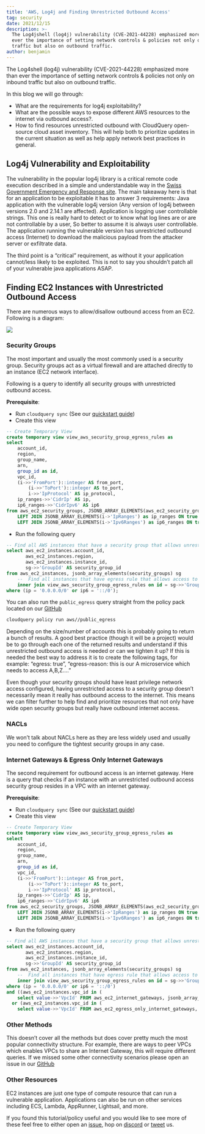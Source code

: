 ```yaml
---
title: 'AWS, Log4j and Finding Unrestricted Outbound Access'
tag: security
date: 2021/12/15
description: >-
  The Log4jshell (log4j) vulnerability (CVE-2021-44228) emphasized more than
  ever the importance of setting network controls & policies not only on inbound
  traffic but also on outbound traffic.
author: benjamin
---
```



<BlogHeader/>

The Log4shell (log4j) vulnerability (CVE-2021-44228) emphasized more than ever the importance of setting network controls & policies not only on inbound traffic but also on outbound traffic.

In this blog we will go through:

- What are the requirements for log4j exploitability?
- What are the possible ways to expose different AWS resources to the internet via outbound access?.
- How to find resources unrestricted outbound with CloudQuery open-source cloud asset inventory. This will help both to prioritize updates in the current situation as well as help apply network best practices in general.

## Log4j Vulnerability and Exploitability

The vulnerability in the popular log4j library is a critical remote code execution described in a simple and understandable way in the [Swiss Government Emergency and Response site](https://github.com/govcert-ch/website/blob/8e3128159a0e078a1ad07317e191f236c54b8e11/content/blog/zero-day-exploit-targeting-popular-java-library-log4j/post.md). The main takeaway here is that for an application to be exploitable it has to answer 3 requirements:
Java application with the vulnerable log4j version (Any version of log4j between versions 2.0 and 2.14.1 are affected).
Application is logging user controllable strings. This one is really hard to detect or to know what log lines are or are not controllable by a user, So better to assume it is always user controllable.
The application running the vulnerable version has unrestricted outbound access (Internet) to download the malicious payload from the attacker server or exfiltrate data.

The third point is a “critical” requirement, as without it your application cannot/less likely to be exploited. This is not to say you shouldn’t patch all of your vulnerable java applications ASAP.

## Finding EC2 Instances with Unrestricted Outbound Access

There are numerous ways to allow/disallow outbound access from an EC2. Following is a diagram:

![](/images/blog/outbound-architecture.png)

### Security Groups

The most important and usually the most commonly used is a security group. Security groups act as a virtual firewall and are attached directly to an instance (EC2 network interface).

Following is a query to identify all security groups with unrestricted outbound access.

**Prerequisite**:

- Run `cloudquery sync` (See our [quickstart guide](https://www.cloudquery.io/docs/quickstart))
- Create this view

```sql copy
-- Create Temporary View
create temporary view view_aws_security_group_egress_rules as
select
    account_id,
    region,
    group_name,
    arn,
    group_id as id,
    vpc_id,
    (i->>'FromPort')::integer AS from_port,
        (i->>'ToPort')::integer AS to_port,
        i->>'IpProtocol' AS ip_protocol,
    ip_ranges->>'CidrIp' AS ip,
    ip6_ranges->>'CidrIpv6' AS ip6
from aws_ec2_security_groups, JSONB_ARRAY_ELEMENTS(aws_ec2_security_groups.ip_permissions_egress) as i
    LEFT JOIN JSONB_ARRAY_ELEMENTS(i->'IpRanges') as ip_ranges ON true
    LEFT JOIN JSONB_ARRAY_ELEMENTS(i->'Ipv6Ranges') as ip6_ranges ON true;
```

- Run the following query

```sql copy
-- Find all AWS instances that have a security group that allows unrestricted egress
select aws_ec2_instances.account_id, 
       aws_ec2_instances.region, 
       aws_ec2_instances.instance_id, 
       sg->>'GroupId' AS security_group_id 
from aws_ec2_instances, jsonb_array_elements(security_groups) sg
    --  Find all instances that have egress rule that allows access to all ip addresses
    inner join view_aws_security_group_egress_rules on id = sg->>'GroupId'
where (ip = '0.0.0.0/0' or ip6 = '::/0');
```

You can also run the `public_egress` query straight from the policy pack located on our [GitHub](https://github.com/cloudquery/cloudquery/tree/main/plugins/source/aws/policies)

```bash copy
cloudquery policy run aws//public_egress
```

Depending on the size/number of accounts this is probably going to return a bunch of results. A good best practice (though it will be a project) would be to go through each one of the returned results and understand if this unrestricted outbound access is needed or can we tighten it up? If this is needed the best way to address it is to create the following tags, for example: “egress: true”, “egress-reason: this is our A microservice which needs to access A,B,Z….”

Even though your security groups should have least privilege network access configured, having unrestricted access to a security group doesn’t necessarily mean it really has outbound access to the internet. This means we can filter further to help find and prioritize resources that not only have wide open security groups but really have outbound internet access.

### NACLs

We won’t talk about NACLs here as they are less widely used and usually you need to configure the tightest security groups in any case.

### Internet Gateways & Egress Only Internet Gateways

The second requirement for outbound access is an internet gateway. Here is a query that checks if an instance with an unrestricted outbound access security group resides in a VPC with an internet gateway.

**Prerequisite**:

- Run `cloudquery sync` (See our [quickstart guide](https://www.cloudquery.io/docs/quickstart))
- Create this view

```sql copy
-- Create Temporary View
create temporary view view_aws_security_group_egress_rules as
select
    account_id,
    region,
    group_name,
    arn,
    group_id as id,
    vpc_id,
    (i->>'FromPort')::integer AS from_port,
        (i->>'ToPort')::integer AS to_port,
        i->>'IpProtocol' AS ip_protocol,
    ip_ranges->>'CidrIp' AS ip,
    ip6_ranges->>'CidrIpv6' AS ip6
from aws_ec2_security_groups, JSONB_ARRAY_ELEMENTS(aws_ec2_security_groups.ip_permissions_egress) as i
    LEFT JOIN JSONB_ARRAY_ELEMENTS(i->'IpRanges') as ip_ranges ON true
    LEFT JOIN JSONB_ARRAY_ELEMENTS(i->'Ipv6Ranges') as ip6_ranges ON true;
```

- Run the following query

```sql copy
-- Find all AWS instances that have a security group that allows unrestricted egress, and are in a VPC with an internet gateway
select aws_ec2_instances.account_id, 
       aws_ec2_instances.region, 
       aws_ec2_instances.instance_id, 
       sg->>'GroupId' AS security_group_id
from aws_ec2_instances, jsonb_array_elements(security_groups) sg
    --  Find all instances that have egress rule that allows access to all ip addresses
    inner join view_aws_security_group_egress_rules on id = sg->>'GroupId'
where (ip = '0.0.0.0/0' or ip6 = '::/0')
and ((aws_ec2_instances.vpc_id in (
    select value->>'VpcId' FROM aws_ec2_internet_gateways, jsonb_array_elements(aws_ec2_internet_gateways.attachments) AS value))
  or (aws_ec2_instances.vpc_id in (
    select value->>'VpcId' FROM aws_ec2_egress_only_internet_gateways, jsonb_array_elements(aws_ec2_egress_only_internet_gateways.attachments) AS value)));
```

### Other Methods

This doesn’t cover all the methods but does cover pretty much the most popular connectivity structure. For example, there are ways to peer VPCs which enables VPCs to share an Internet Gateway, this will require different queries. If we missed some other connectivity scenarios please open an issue in our [GitHub](https://github.com/cloudquery/cloudquery)

### Other Resources

EC2 instances are just one type of compute resource that can run a vulnerable application. Applications can also be run on other services including ECS, Lambda, AppRunner, Lightsail, and more.

If you found this tutorial/policy useful and you would like to see more of these feel free to either open an [issue](https://github.com/cloudquery/cloudquery), hop on [discord](https://www.cloudquery.io/discord) or [tweet](https://twitter.com/cloudqueryio) us.
